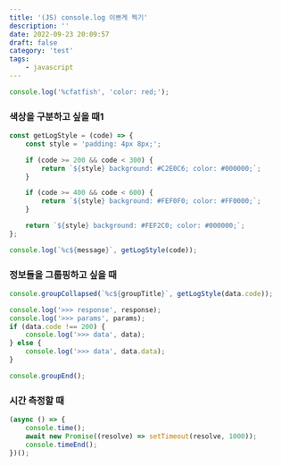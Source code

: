 ```yaml
---
title: '(JS) console.log 이쁘게 찍기'
description: ''
date: 2022-09-23 20:09:57
draft: false
category: 'test'
tags:
    - javascript
---
```


```js
console.log('%cfatfish', 'color: red;');
```

### 색상을 구분하고 싶을 때1

```js
const getLogStyle = (code) => {
    const style = 'padding: 4px 8px;';

    if (code >= 200 && code < 300) {
        return `${style} background: #C2E0C6; color: #000000;`;
    }

    if (code >= 400 && code < 600) {
        return `${style} background: #FEF0F0; color: #FF0000;`;
    }

    return `${style} background: #FEF2C0; color: #000000;`;
};

console.log(`%c${message}`, getLogStyle(code));
```

### 정보들을 그룹핑하고 싶을 때

```js {1,11}
console.groupCollapsed(`%c${groupTitle}`, getLogStyle(data.code));

console.log('>>> response', response);
console.log('>>> params', params);
if (data.code !== 200) {
    console.log('>>> data', data);
} else {
    console.log('>>> data', data.data);
}

console.groupEnd();
```

### 시간 측정할 때

```jsx {2,4}
(async () => {
    console.time();
    await new Promise((resolve) => setTimeout(resolve, 1000));
    console.timeEnd();
})();
```

